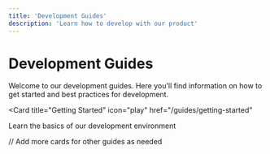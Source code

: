 ```yaml
---
title: 'Development Guides'
description: 'Learn how to develop with our product'
---
```


# Development Guides

Welcome to our development guides. Here you'll find information on how to get started and best practices for development.

<Card
  title="Getting Started"
  icon="play"
  href="/guides/getting-started"
>
  Learn the basics of our development environment
</Card>

// Add more cards for other guides as needed